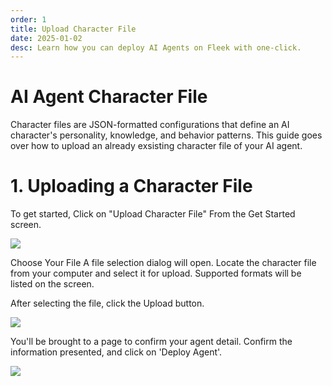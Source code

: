 ```yaml
---
order: 1
title: Upload Character File
date: 2025-01-02
desc: Learn how you can deploy AI Agents on Fleek with one-click.
---
```


# AI Agent Character File

Character files are JSON-formatted configurations that define an AI character's personality, knowledge, and behavior patterns.
This guide goes over how to upload an already exsisting character file of your AI agent.

# 1. Uploading a Character File

To get started, Click on "Upload Character File"
From the Get Started screen.

![](./b-flow-2.png)

Choose Your File
A file selection dialog will open.
Locate the character file from your computer and select it for upload.
Supported formats will be listed on the screen.

After selecting the file, click the Upload button.

![](./b-flow-3.png)

You'll be brought to a page to confirm your agent detail.
Confirm the information presented, and click on 'Deploy Agent'.

![](./b-flow-3-1.png)
